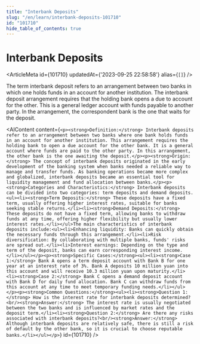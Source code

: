 ```yaml
---
title: "Interbank Deposits"
slug: "/en/learn/interbank-deposits-101710"
id: "101710"
hide_table_of_contents: true
---
```



# Interbank Deposits

<ArticleMeta id={101710} updatedAt={'2023-09-25 22:58:58'} alias={`[]`} />
<div className='border-solid border-b border-t-0 my-4 border-[var(--ifm-color-gray-300)]' />

The term interbank deposit refers to an arrangement between two banks in which one holds funds in an account for another institution. The interbank deposit arrangement requires that the holding bank opens a due to account for the other. This is a general ledger account with funds payable to another party. In the arrangement, the correspondent bank is the one that waits for the deposit.

<AIContent content={`<p><strong>Definition:</strong> Interbank deposits refer to an arrangement between two banks where one bank holds funds in an account for another institution. This arrangement requires the holding bank to open a due account for the other bank. It is a general account where funds are paid to the other party. In this arrangement, the other bank is the one awaiting the deposit.</p><p><strong>Origin:</strong> The concept of interbank deposits originated in the early development of the banking system when banks needed a reliable way to manage and transfer funds. As banking operations became more complex and globalized, interbank deposits became an essential tool for liquidity management and fund allocation between banks.</p><p><strong>Categories and Characteristics:</strong> Interbank deposits can be divided into two categories: term deposits and demand deposits.<ul><li><strong>Term Deposits:</strong> These deposits have a fixed term, usually offering higher interest rates, suitable for banks seeking stable returns.</li><li><strong>Demand Deposits:</strong> These deposits do not have a fixed term, allowing banks to withdraw funds at any time, offering higher flexibility but usually lower interest rates.</li></ul>The main characteristics of interbank deposits include:<ul><li>Enhancing liquidity: Banks can quickly obtain the necessary funds through this arrangement.</li><li>Risk diversification: By collaborating with multiple banks, funds' risks are spread out.</li><li>Interest earnings: Depending on the type and term of the deposit, banks can earn corresponding interest income.</li></ul></p><p><strong>Specific Cases:</strong><ul><li><strong>Case 1:</strong> Bank A opens a term deposit account with Bank B for one year at an interest rate of 3%. Bank A deposits 10 million yuan into this account and will receive 10.3 million yuan upon maturity.</li><li><strong>Case 2:</strong> Bank C opens a demand deposit account with Bank D for daily fund allocation. Bank C can withdraw funds from this account at any time to meet temporary funding needs.</li></ul></p><p><strong>Common Questions:</strong><ul><li><strong>Question 1:</strong> How is the interest rate for interbank deposits determined?<br/><strong>Answer:</strong> The interest rate is usually negotiated between the two banks and is influenced by market rates and the deposit term.</li><li><strong>Question 2:</strong> Are there any risks associated with interbank deposits?<br/><strong>Answer:</strong> Although interbank deposits are relatively safe, there is still a risk of default by the other bank, so it is crucial to choose reputable banks.</li></ul></p>`} id={101710} />
